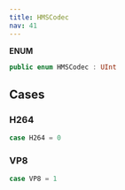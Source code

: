 ```yaml
---
title: HMSCodec
nav: 41
---
```


**ENUM**
```swift
public enum HMSCodec : UInt
```
## Cases
### H264
```swift
case H264 = 0
```
### VP8
```swift
case VP8 = 1
```
